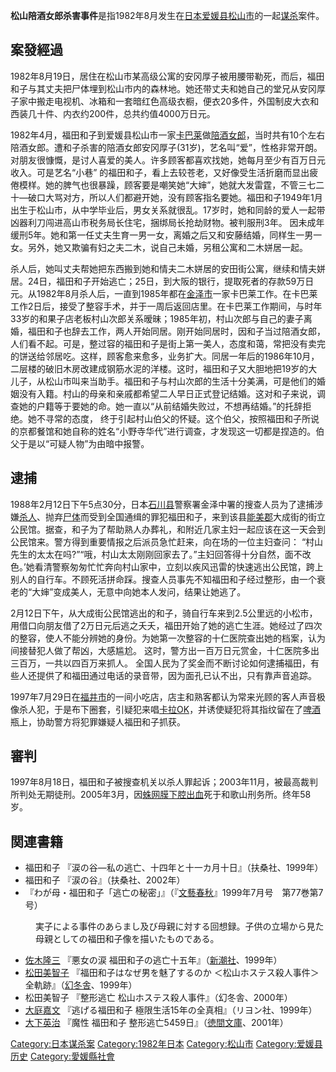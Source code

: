 {{unreferenced|time=2014-08-26T07:39:34+00:00}}
{{Japanese|japanese=松山ホステス殺害事件|kana=まつやま ホステス さつがい じけん|romaji=Matsuyama Hosutesu Satsugai Jiken}}
'''松山陪酒女郎杀害事件'''是指1982年8月发生在[[日本|日本]][[爱媛县|爱媛县]][[松山市|松山市]]的一起[[谋杀|谋杀]]案件。

== 案發經過==
1982年8月19日，居住在松山市某高级公寓的安冈厚子被{{link-ja|福田和子|福田和子}}用腰带勒死，而后，福田和子与其丈夫把尸体埋到松山市内的森林地。她还带丈夫和她自己的堂兄从安冈厚子家中搬走电视机、冰箱和一套暗红色高级衣橱，便衣20多件，外国制皮大衣和西装几十件、内衣约200件，总共约值4000万日元。

1982年4月，福田和子到爱媛县松山市一家[[卡巴莱|卡巴莱]]做[[陪酒女郎|陪酒女郎]]，当时共有10个左右陪酒女郎。遭和子杀害的陪酒女郎安冈厚子(31岁)，艺名叫“爱”，性格非常开朗。对朋友很慷慨，是讨人喜爱的美人。许多顾客都喜欢找她，她每月至少有百万日元收入。可是艺名“小巷” 的福田和子，看上去较苍老，又好像受生活折磨而显出疲倦模样。她的脾气也很暴躁，顾客要是嘲笑她“大婶”，她就大发雷霆，不管三七二十—破口大骂对方，所以人们都避开她，没有顾客指名要她。福田和子1949年1月出生于松山市，从中学毕业后，男女关系就很乱。17岁时，她和同龄的爱人一起带凶器利刀闯进高山市税务局长住宅，捆绑局长抢劫财物。被判服刑3年。 因未成年缓刑5年。她和第一任丈夫生育一男一女，离婚之后又和安藤结婚，同样生一男一女。另外，她又欺骗有妇之夫二木，说自己未婚，另租公寓和二木姘居一起。

杀人后，她叫丈夫帮她把东西搬到她和情夫二木姘居的安田街公寓，继续和情夫姘居。24日，福田和子开始逃亡；25日，到大阪的银行，提取死者的存款59万日元。从1982年8月杀人后，一直到1985年都在[[金泽市|金泽市]]一家卡巴莱工作。在卡巴莱工作2日后，接受了整容手术，并于一周后返回店里。在卡巴莱工作期间，与时年33岁的和果子店老板村山次郎关系暧昧；1985年初，村山次郎与自己的妻子离婚，福田和子也辞去工作，两人开始同居。刚开始同居时，因和子当过陪酒女郎，人们看不起。可是，整过容的福田和子是街上第一美人，态度和蔼，常把没有卖完的饼送给邻居吃。这样，顾客愈来愈多，业务扩大。同居一年后的1986年10月，二层楼的破旧木房改建成钢筋水泥的洋楼。这时，福田和子又大胆地把19岁的大儿子，从松山市叫来当助手。福田和子与村山次郎的生活十分美满，可是他们的婚姻没有入籍。村山的母亲和亲戚都希望二人早日正式登记结婚。这对和子来说，调查她的户籍等于要她的命。她一直以“从前结婚失败过，不想再结婚。”的托辞拒绝。她不寻常的态度， 终于引起村山伯父的怀疑。这个伯父，按照福田和子所说的京都餐馆和她自称的姓名“小野寺华代”进行调查，才发现这一切都是捏造的。伯父于是以“可疑人物”为由暗中报警。

== 逮捕 ==
1988年2月12日下午5点30分，日本[[石川县|石川县]]警察署金泽中署的搜查人员为了逮捕涉嫌[[杀人|杀人]]、抛弃[[尸体|尸体]]而受到全国通缉的罪犯福田和子，来到该县[[能美郡|能美郡]]大成街的街立公民馆。据查，和子为了帮助熟人办葬礼，和附近几家主妇一起应该在这一天会到公民馆来。警方得到重要情报之后派员急忙赶来，向在场的一位主妇查问： “村山先生的太太在吗?”“哦，村山太太刚刚回家去了。”主妇回答得十分自然，面不改色。’她看清警察匆匆忙忙奔向村山家中，立刻以疾风迅雷的快速逃出公民馆，跨上别人的自行车。不顾死活拼命踩。搜查人员事先不知福田和子经过整形，由一个衰老的“大婶”变成美人，无意中向她本人发问，结果让她逃了。

2月12日下午，从大成街公民馆逃出的和子，骑自行车来到2.5公里远的小松市，用借口向朋友借了2万日元后逃之夭夭，福田开始了她的逃亡生涯。她经过了四次的整容，使人不能分辨她的身份。为她第一次整容的十仁医院查出她的档案，认为间接替犯人做了帮凶，大感尴尬。 这时，警方出一百万日元赏金，十仁医院多出三百万，一共以四百万来抓人。 全国人民为了奖金而不断讨论如何逮捕福田，有些人还提供了和福田通过电话的录音带，因为面孔已认不出，只有靠声音追踪。

1997年7月29日在[[福井市|福井市]]的一间小吃店，店主和熟客都认为常来光顾的客人声音极像杀人犯，于是布下圈套，引疑犯来唱[[卡拉OK|卡拉OK]]，并诱使疑犯将其指纹留在了[[啤酒|啤酒]]瓶上，协助警方将犯罪嫌疑人福田和子抓获。

== 審判 ==
1997年8月18日，福田和子被搜查机关以杀人罪起诉；2003年11月，被最高裁判所判处无期徒刑。2005年3月，因[[蛛网膜下腔出血|蛛网膜下腔出血]]死于和歌山刑务所。终年58岁。

== 関連書籍 ==
* 福田和子 『涙の谷―私の逃亡、十四年と十一カ月十日』（扶桑社、1999年）
* 福田和子 『涙の谷』（扶桑社、2002年）
* 『わが母・福田和子「逃亡の秘密」』（『[[文藝春秋_(雑誌)|文藝春秋]]』1999年7月号　第77巻第7号）
: 実子による事件のあらまし及び母親に対する回想録。子供の立場から見た母親としての福田和子像を描いたものである。
* [[佐木隆三|佐木隆三]] 『悪女の涙 福田和子の逃亡十五年』（[[新潮社|新潮社]]、1999年）
* [[松田美智子_(作家)|松田美智子]] 『福田和子はなぜ男を魅了するのか ＜松山ホステス殺人事件＞全軌跡』（[[幻冬舎|幻冬舎]]、1999年）
* 松田美智子 『整形逃亡 松山ホステス殺人事件』（幻冬舎、2000年）
* [[大庭嘉文|大庭嘉文]] 『逃げる福田和子 極限生活15年の全真相』（リヨン社、1999年）
* [[大下英治|大下英治]] 『魔性 福田和子 整形逃亡5459日』（[[徳間文庫|徳間文庫]]、2001年）

[[Category:日本谋杀案|Category:日本谋杀案]]
[[Category:1982年日本|Category:1982年日本]]
[[Category:松山市|Category:松山市]]
[[Category:爱媛县历史|Category:爱媛县历史]]
[[Category:愛媛縣社會|Category:愛媛縣社會]]